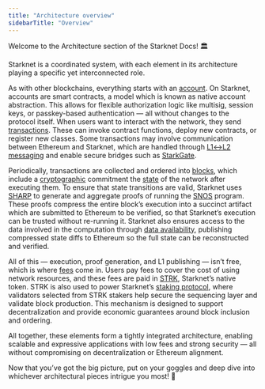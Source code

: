 ```yaml
---
title: "Architecture overview"
sidebarTitle: "Overview"
---
```


Welcome to the Architecture section of the Starknet Docs! 🏛️

Starknet is a coordinated system, with each element in its architecture playing a specific yet interconnected role.

As with other blockchains, everything starts with an [account](/architecture/accounts/). On Starknet, accounts are smart contracts, a model which is known as native account abstraction. This allows for flexible authorization logic like multisig, session keys, or passkey-based authentication — all without changes to the protocol itself. When users want to interact with the network, they send [transactions](/architecture/transactions/). These can invoke contract functions, deploy new contracts, or register new classes. Some transactions may involve communication between Ethereum and Starknet, which are handled through [L1↔L2 messaging](/architecture/messaging/) and enable secure bridges such as [StarkGate](/architecture/starkgate/).

Periodically, transactions are collected and ordered into [blocks](/architecture/blocks/), which include a [cryptographic](/architecture/cryptography/) commitment the [state](/architecture/state/) of the network after executing them. To ensure that state transitions are valid, Starknet uses [SHARP](/architecture/sharp/) to generate and aggregate proofs of running the [SNOS](/architecture/os/) program. These proofs compress the entire block’s execution into a succinct artifact which are submitted to Ethereum to be verified, so that Starknet’s execution can be trusted without re-running it. Starknet also ensures access to the data involved in the computation through [data availability](/architecture/data-availability/), publishing compressed state diffs to Ethereum so the full state can be reconstructed and verified.

All of this — execution, proof generation, and L1 publishing — isn’t free, which is where [fees](/architecture/fees/) come in. Users pay fees to cover the cost of using network resources, and these fees are paid in [STRK](/architecture/strk/), Starknet’s native token. STRK is also used to power Starknet’s [staking protocol](/architecture/staking/), where validators selected from STRK stakers help secure the sequencing layer and validate block production. This mechanism is designed to support decentralization and provide economic guarantees around block inclusion and ordering.

All together, these elements form a tightly integrated architecture, enabling scalable and expressive applications with low fees and strong security — all without compromising on decentralization or Ethereum alignment.

Now that you’ve got the big picture, put on your goggles and deep dive into whichever architectural pieces intrigue you most! 🤿